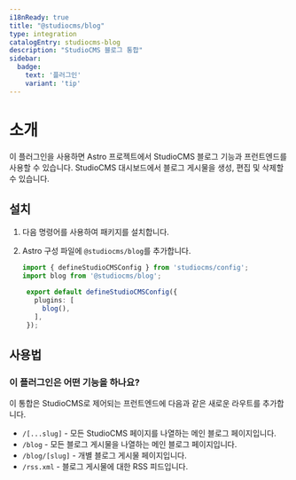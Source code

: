 ```yaml
---
i18nReady: true
title: "@studiocms/blog"
type: integration
catalogEntry: studiocms-blog
description: "StudioCMS 블로그 통합"
sidebar:
  badge: 
    text: '플러그인'
    variant: 'tip'
---
```



# 소개

이 플러그인을 사용하면 Astro 프로젝트에서 StudioCMS 블로그 기능과 프런트엔드를 사용할 수 있습니다. StudioCMS 대시보드에서 블로그 게시물을 생성, 편집 및 삭제할 수 있습니다.

## 설치

1. 다음 명령어를 사용하여 패키지를 설치합니다.

   <PackageManagers pkg="@studiocms/blog" />

2. Astro 구성 파일에 `@studiocms/blog`를 추가합니다.

   ```ts twoslash title="studiocms.config.mjs" ins={2, 6}
   import { defineStudioCMSConfig } from 'studiocms/config';
   import blog from '@studiocms/blog';

    export default defineStudioCMSConfig({
      plugins: [
        blog(),
      ],
    });
   ```
## 사용법

### 이 플러그인은 어떤 기능을 하나요?

이 통합은 StudioCMS로 제어되는 프런트엔드에 다음과 같은 새로운 라우트를 추가합니다.

- `/[...slug]` - 모든 StudioCMS 페이지를 나열하는 메인 블로그 페이지입니다.
- `/blog` - 모든 블로그 게시물을 나열하는 메인 블로그 페이지입니다.
- `/blog/[slug]` - 개별 블로그 게시물 페이지입니다.
- `/rss.xml` - 블로그 게시물에 대한 RSS 피드입니다.
